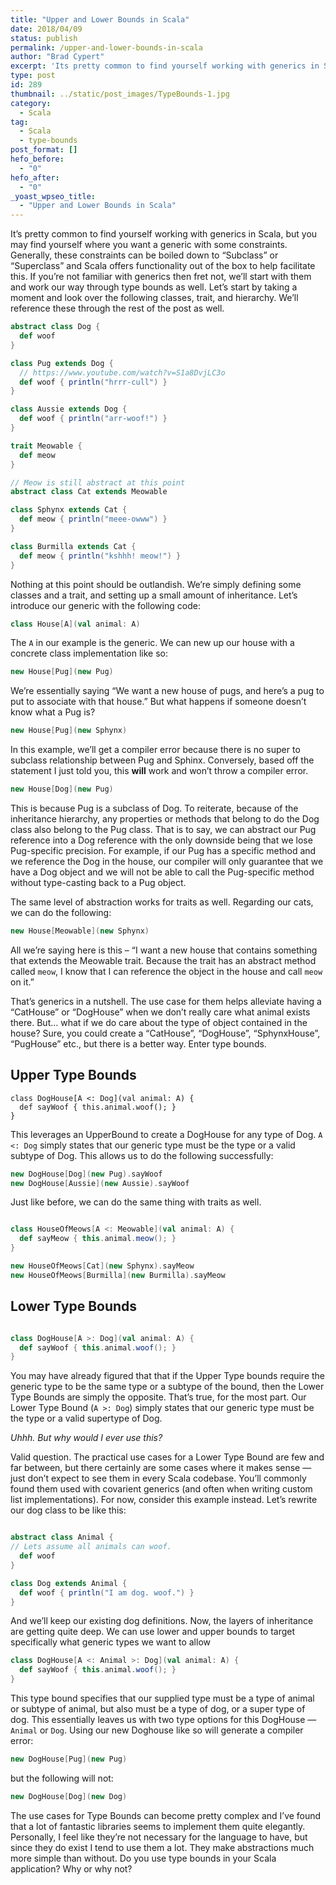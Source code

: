 ```yaml
---
title: "Upper and Lower Bounds in Scala"
date: 2018/04/09
status: publish
permalink: /upper-and-lower-bounds-in-scala
author: "Brad Cypert"
excerpt: 'Its pretty common to find yourself working with generics in Scala, but you may find yourself where you want a generic with some constraints. Generally, these constraints can be boiled down to "Subclass" or "Superclass" and Scala offers functionality out of the box to help facilitate this.'
type: post
id: 289
thumbnail: ../static/post_images/TypeBounds-1.jpg
category:
  - Scala
tag:
  - Scala
  - type-bounds
post_format: []
hefo_before:
  - "0"
hefo_after:
  - "0"
_yoast_wpseo_title:
  - "Upper and Lower Bounds in Scala"
---
```


It’s pretty common to find yourself working with generics in Scala, but you may find yourself where you want a generic with some constraints. Generally, these constraints can be boiled down to “Subclass” or “Superclass” and Scala offers functionality out of the box to help facilitate this. If you’re not familiar with generics then fret not, we’ll start with them and work our way through type bounds as well. Let’s start by taking a moment and look over the following classes, trait, and hierarchy. We’ll reference these through the rest of the post as well.

```scala
abstract class Dog {
  def woof
}

class Pug extends Dog {
  // https://www.youtube.com/watch?v=S1a8DvjLC3o
  def woof { println("hrrr-cull") }
}

class Aussie extends Dog {
  def woof { println("arr-woof!") }
}

trait Meowable {
  def meow
}

// Meow is still abstract at this point
abstract class Cat extends Meowable

class Sphynx extends Cat {
  def meow { println("meee-owww") }
}

class Burmilla extends Cat {
  def meow { println("kshhh! meow!") }
}

```

Nothing at this point should be outlandish. We’re simply defining some classes and a trait, and setting up a small amount of inheritance. Let’s introduce our generic with the following code:

```scala
class House[A](val animal: A)
```

The `A` in our example is the generic. We can new up our house with a concrete class implementation like so:

```scala
new House[Pug](new Pug)
```

We’re essentially saying “We want a new house of pugs, and here’s a pug to put to associate with that house.” But what happens if someone doesn’t know what a Pug is?

```scala
new House[Pug](new Sphynx)
```

In this example, we’ll get a compiler error because there is no super to subclass relationship between Pug and Sphinx. Conversely, based off the statement I just told you, this **will** work and won’t throw a compiler error.

```scala
new House[Dog](new Pug)
```

This is because Pug is a subclass of Dog. To reiterate, because of the inheritance hierarchy, any properties or methods that belong to do the Dog class also belong to the Pug class. That is to say, we can abstract our Pug reference into a Dog reference with the only downside being that we lose Pug-specific precision. For example, if our Pug has a specific method and we reference the Dog in the house, our compiler will only guarantee that we have a Dog object and we will not be able to call the Pug-specific method without type-casting back to a Pug object.

The same level of abstraction works for traits as well. Regarding our cats, we can do the following:

```scala
new House[Meowable](new Sphynx)
```

All we’re saying here is this – “I want a new house that contains something that extends the Meowable trait. Because the trait has an abstract method called `meow`, I know that I can reference the object in the house and call `meow` on it.”

That’s generics in a nutshell. The use case for them helps alleviate having a “CatHouse” or “DogHouse” when we don’t really care what animal exists there. But… what if we do care about the type of object contained in the house? Sure, you could create a “CatHouse”, “DogHouse”, “SphynxHouse”, “PugHouse” etc., but there is a better way. Enter type bounds.

## Upper Type Bounds

```
class DogHouse[A <: Dog](val animal: A) {
  def sayWoof { this.animal.woof(); }
}
```

This leverages an UpperBound to create a DogHouse for any type of Dog. `A <: Dog` simply states that our generic type must be the type or a valid subtype of Dog. This allows us to do the following successfully:

```scala
new DogHouse[Dog](new Pug).sayWoof
new DogHouse[Aussie](new Aussie).sayWoof
```

Just like before, we can do the same thing with traits as well.

```scala

class HouseOfMeows[A <: Meowable](val animal: A) {
  def sayMeow { this.animal.meow(); }
}

new HouseOfMeows[Cat](new Sphynx).sayMeow
new HouseOfMeows[Burmilla](new Burmilla).sayMeow

```

## Lower Type Bounds

```scala

class DogHouse[A >: Dog](val animal: A) {
  def sayWoof { this.animal.woof(); }
}

```

You may have already figured that that if the Upper Type bounds require the generic type to be the same type or a subtype of the bound, then the Lower Type Bounds are simply the opposite. That’s true, for the most part. Our Lower Type Bound (`A >: Dog`) simply states that our generic type must be the type or a valid supertype of Dog.

_Uhhh. But why would I ever use this?_

Valid question. The practical use cases for a Lower Type Bound are few and far between, but there certainly are some cases where it makes sense — just don’t expect to see them in every Scala codebase. You’ll commonly found them used with covarient generics (and often when writing custom list implementations). For now, consider this example instead. Let’s rewrite our dog class to be like this:

```scala

abstract class Animal {
// Lets assume all animals can woof.
  def woof
}

class Dog extends Animal {
  def woof { println("I am dog. woof.") }
}

```

And we’ll keep our existing dog definitions. Now, the layers of inheritance are getting quite deep. We can use lower and upper bounds to target specifically what generic types we want to allow

```scala
class DogHouse[A <: Animal >: Dog](val animal: A) {
  def sayWoof { this.animal.woof(); }
}

```

This type bound specifies that our supplied type must be a type of animal or subtype of animal, but also must be a type of dog, or a super type of dog. This essentially leaves us with two type options for this DogHouse — `Animal` or `Dog`. Using our new Doghouse like so will generate a compiler error:

```scala
new DogHouse[Pug](new Pug)

```

but the following will not:

```scala
new DogHouse[Dog](new Dog)

```

The use cases for Type Bounds can become pretty complex and I’ve found that a lot of fantastic libraries seems to implement them quite elegantly. Personally, I feel like they’re not necessary for the language to have, but since they do exist I tend to use them a lot. They make abstractions much more simple than without. Do you use type bounds in your Scala application? Why or why not?
